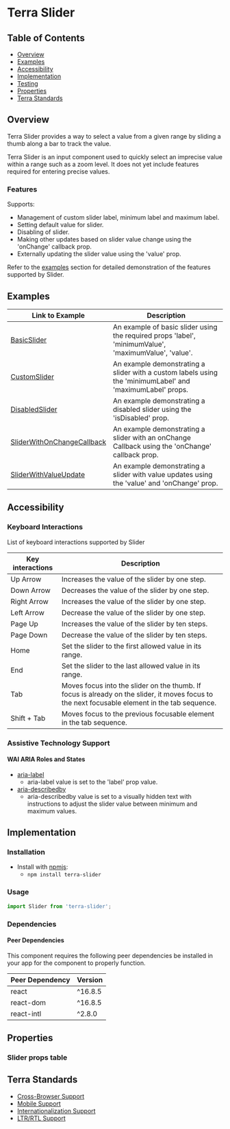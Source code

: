 

<Badge />

# Terra Slider

## Table of Contents
* [Overview](/components/cerner-terra-framework-docs/slider/about#overview)
* [Examples](/components/cerner-terra-framework-docs/slider/about#examples)
* [Accessibility](/components/cerner-terra-framework-docs/slider/about#accessibility)
* [Implementation](/components/cerner-terra-framework-docs/slider/about#implementation)
* [Testing](/components/cerner-terra-framework-docs/slider/about#testing)
* [Properties](/components/cerner-terra-framework-docs/slider/about#properties)
* [Terra Standards](/components/cerner-terra-framework-docs/slider/about#terra-standards)

## Overview

Terra Slider provides a way to select a value from a given range by sliding a thumb along a bar to track the value.

<Notice variant="caution" ariaLevel="2">
Terra Slider is an input component used to quickly select an imprecise value within a range such as a zoom level. It does not yet include features required for entering precise values.
</Notice>

<DefaultSlider />

### Features
Supports:
* Management of custom slider label, minimum label and maximum label.
* Setting default value for slider.
* Disabling of slider.
* Making other updates based on slider value change using the 'onChange' callback prop.
* Externally updating the slider value using the 'value' prop.

Refer to the [examples](/components/cerner-terra-framework-docs/slider/about#examples) section for detailed demonstration of the features supported by Slider.

## Examples
|Link to Example| Description|
|-|-|
|[BasicSlider](/components/cerner-terra-framework-docs/slider/examples/default-slider)|An example of basic slider using the required props 'label', 'minimumValue', 'maximumValue', 'value'.|
|[CustomSlider](/components/cerner-terra-framework-docs/slider/examples/custom-slider)|An example demonstrating a slider with a custom labels using the 'minimumLabel' and 'maximumLabel' props.|
|[DisabledSlider](/components/cerner-terra-framework-docs/slider/examples/disabled-slider)|An example demonstrating a disabled slider using the 'isDisabled' prop. |
|[SliderWithOnChangeCallback](/components/cerner-terra-framework-docs/slider/examples/slider-with-on-change-callback)|An example demonstrating a slider with an onChange Callback using the 'onChange' callback prop.|
|[SliderWithValueUpdate](/components/cerner-terra-framework-docs/slider/examples/slider-with-value-update)|An example demonstrating a slider with value updates using the 'value' and 'onChange' prop.|

## Accessibility
### Keyboard Interactions

List of keyboard interactions supported by Slider

|Key interactions|Description|
|---|---|
|Up Arrow    | Increases the value of the slider by one step.|
|Down Arrow     | Decreases the value of the slider by one step. |
|Right Arrow    | Increases the value of the slider by one step.|
|Left Arrow     | Decrease the value of the slider by one step.|
|Page Up    | Increases the value of the slider by ten steps.|
|Page Down     | Decrease the value of the slider by ten steps.|
|Home           | Set the slider to the first allowed value in its range.|
|End            | Set the slider to the last allowed value in its range.|
|Tab           | Moves focus into the slider on the thumb. If focus is already on the slider, it moves focus to the next focusable element in the tab sequence.|
|Shift + Tab    | Moves focus to the previous focusable element in the tab sequence.|

### Assistive Technology Support
#### WAI ARIA Roles and States
* [aria-label](https://developer.mozilla.org/en-US/docs/Web/Accessibility/ARIA/Attributes/aria-label)
  * aria-label value is set to the 'label' prop value.
* [aria-describedby](https://developer.mozilla.org/en-US/docs/Web/Accessibility/ARIA/Attributes/aria-describedby)
  * aria-describedby value is set to a visually hidden text with instructions to adjust the slider value between minimum and maximum values.

## Implementation

### Installation

- Install with [npmjs](https://www.npmjs.com):
  - `npm install terra-slider`

### Usage

```jsx
import Slider from 'terra-slider';
```

### Dependencies

#### Peer Dependencies

This component requires the following peer dependencies be installed in your app for the component to properly function.

| Peer Dependency | Version |
|-|-|
| react | ^16.8.5 |
| react-dom | ^16.8.5 |
| react-intl | ^2.8.0 |

## Properties
### Slider props table
<SliderPropsTable />

## Terra Standards
* [Cross-Browser Support](https://engineering.cerner.com/terra-ui/about/terra-ui/component-standards#cross-browser-support)
* [Mobile Support](https://engineering.cerner.com/terra-ui/about/terra-ui/component-standards#mobile-support)
* [Internationalization Support](https://engineering.cerner.com/terra-ui/about/terra-ui/component-standards#internationalization-i18n)
* [LTR/RTL Support](https://engineering.cerner.com/terra-ui/about/terra-ui/component-standards#ltr--rtl)

